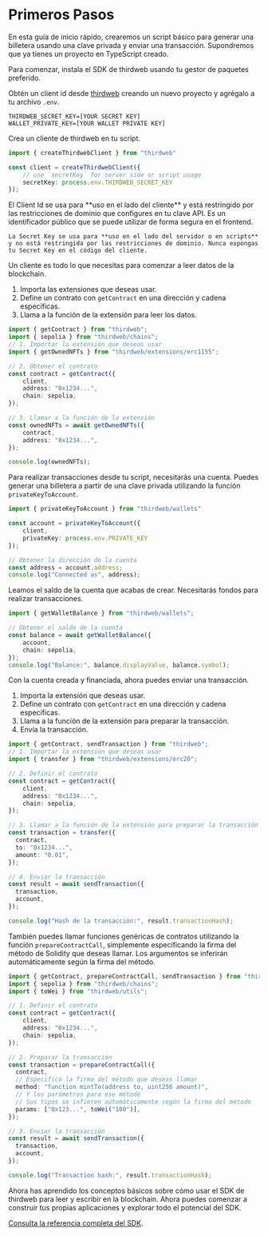 
# Primeros Pasos

En esta guía de inicio rápido, crearemos un script básico para generar una billetera usando una clave privada y enviar una transacción. Supondremos que ya tienes un proyecto en TypeScript creado.

<Steps>
<Step title="Instalar el SDK">

Para comenzar, instala el SDK de thirdweb usando tu gestor de paquetes preferido.

<InstallTabs npm="npm i thirdweb" yarn="yarn add thirdweb" pnpm="pnpm i thirdweb" bun="bun i thirdweb" />
</Step>

<Step title="Crear un cliente de thirdweb">

Obtén un client id desde [thirdweb](https://thirdweb.com/create-api-key) creando un nuevo proyecto y agrégalo a tu archivo `.env`.


```shell
THIRDWEB_SECRET_KEY=[YOUR SECRET KEY]
WALLET_PRIVATE_KEY=[YOUR WALLET PRIVATE KEY]
```

Crea un cliente de thirdweb en tu script.

```ts
import { createThirdwebClient } from "thirdweb"

const client = createThirdwebClient({
	// use `secretKey` for server side or script usage
	secretKey: process.env.THIRDWEB_SECRET_KEY
});
```

<Callout variant="warning" title="Client Id vs Secret Key">
	El Client Id se usa para **uso en el lado del cliente** y está restringido por las restricciones de dominio que configures en tu clave API. Es un identificador público que se puede utilizar de forma segura en el frontend.

    La Secret Key se usa para **uso en el lado del servidor o en scripts** y no está restringida por las restricciones de dominio. Nunca expongas tu Secret Key en el código del cliente.
</Callout>

</Step>

<Step title="Leer el estado del contrato">

Un cliente es todo lo que necesitas para comenzar a leer datos de la blockchain.

1. Importa las extensiones que deseas usar.
2. Define un contrato con `getContract` en una dirección y cadena específicas.
3. Llama a la función de la extensión para leer los datos.

```ts
import { getContract } from "thirdweb";
import { sepolia } from "thirdweb/chains";
// 1. Importar la extensión que deseas usar
import { getOwnedNFTs } from "thirdweb/extensions/erc1155";

// 2. Obtener el contrato
const contract = getContract({
    client,
    address: "0x1234...",
    chain: sepolia,
});

// 3. Llamar a la función de la extensión
const ownedNFTs = await getOwnedNFTs({
	contract,
	address: "0x1234...",
});

console.log(ownedNFTs);
```

</Step>

<Step title="Generar una billetera desde una clave privada">

Para realizar transacciones desde tu script, necesitarás una cuenta. Puedes generar una billetera a partir de una clave privada utilizando la función `privateKeyToAccount`.

```ts
import { privateKeyToAccount } from "thirdweb/wallets"

const account = privateKeyToAccount({
	client,
	privateKey: process.env.PRIVATE_KEY
});

// Obtener la dirección de la cuenta
const address = account.address;
console.log("Connected as", address);
```

</Step>

<Step title="Leer datos de la billetera">

Leamos el saldo de la cuenta que acabas de crear. Necesitarás fondos para realizar transacciones.

```ts
import { getWalletBalance } from "thirdweb/wallets";

// Obtener el saldo de la cuenta
const balance = await getWalletBalance({
	account,
	chain: sepolia,
});
console.log("Balance:", balance.displayValue, balance.symbol);
```

</Step>

<Step title="Enviar una transacción">

Con la cuenta creada y financiada, ahora puedes enviar una transacción.

1. Importa la extensión que deseas usar.
2. Define un contrato con `getContract` en una dirección y cadena específicas.
3. Llama a la función de la extensión para preparar la transacción.
4. Envía la transacción.


```ts
import { getContract, sendTransaction } from "thirdweb";
// 1. Importar la extensión que deseas usar
import { transfer } from "thirdweb/extensions/erc20";

// 2. Definir el contrato
const contract = getContract({
    client,
    address: "0x1234...",
    chain: sepolia,
});

// 3. Llamar a la función de la extensión para preparar la transacción
const transaction = transfer({
  contract,
  to: "0x1234...",
  amount: "0.01",
});

// 4. Enviar la transacción
const result = await sendTransaction({
  transaction,
  account,
});

console.log("Hash de la transacción:", result.transactionHash);
```

También puedes llamar funciones genéricas de contratos utilizando la función `prepareContractCall`, simplemente especificando la firma del método de Solidity que deseas llamar. Los argumentos se inferirán automáticamente según la firma del método.

```ts
import { getContract, prepareContractCall, sendTransaction } from "thirdweb";
import { sepolia } from "thirdweb/chains";
import { toWei } from "thirdweb/utils";

// 1. Definir el contrato
const contract = getContract({
    client,
    address: "0x1234...",
    chain: sepolia,
});

// 2. Preparar la transacción
const transaction = prepareContractCall({
  contract,
  // Especifica la firma del método que deseas llamar
  method: "function mintTo(address to, uint256 amount)",
  // Y los parámetros para ese método
  // Sus tipos se infieren automáticamente según la firma del método
  params: ["0x123...", toWei("100")],
});

// 3. Enviar la transacción
const result = await sendTransaction({
  transaction,
  account,
});

console.log("Transaction hash:", result.transactionHash);
```

</Step>
<Step title="Conclusión">

Ahora has aprendido los conceptos básicos sobre cómo usar el SDK de thirdweb para leer y escribir en la blockchain. Ahora puedes comenzar a construir tus propias aplicaciones y explorar todo el potencial del SDK.

[Consulta la referencia completa del SDK](/references/typescript/v5).

</Step>

</Steps>
